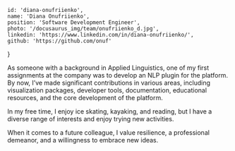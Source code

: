 <!-- markdownlint-disable first-line-h1 -->


    id: 'diana-onufriienko',
    name: 'Diana Onufriienko',
    position: 'Software Development Engineer',
    photo: '/docusaurus_img/team/onufriienko_d.jpg',
    linkedin: 'https://www.linkedin.com/in/diana-onufriienko/',
    github: 'https://github.com/onuf'
}

<Card meta={meta}>

As someone with a background in Applied Linguistics, one of my first assignments at the company was to develop an NLP plugin for the platform. By now, I’ve made significant contributions in various areas, including visualization packages, developer tools, documentation, educational resources, and the core development of the platform.

In my free time, I enjoy ice skating, kayaking, and reading, but I have a diverse range of interests and enjoy trying new activities.

When it comes to a future colleague, I value resilience, a professional demeanor, and a willingness to embrace new ideas.

</Card>

